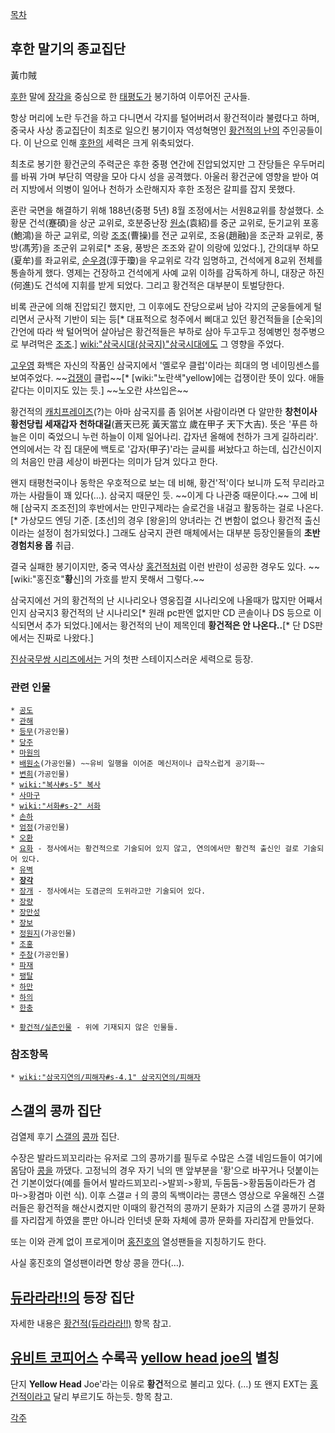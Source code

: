 [[목차]]
== 후한 말기의 종교집단 ==
黃巾賊

[[후한]] 말에 [[장각]]을 중심으로 한 [[태평도]]가 봉기하여 이루어진 군사들.

항상 머리에 노란 두건을 하고 다니면서 각지를 털어버려서 황건적이라 불렸다고 하며, 중국사 사상 종교집단이 최초로 일으킨 봉기이자 역성혁명인 [[황건적의 난]]의 주인공들이다. 이 난으로 인해 [[후한]]의 세력은 크게 위축되었다. 

최초로 봉기한 황건군의 주력군은 후한 중평 연간에 진압되었지만 그 잔당들은 우두머리를 바꿔 가며 부단히 역량을 모아 다시 성을 공격했다. 아울러 황건군에 영향을 받아 여러 지방에서 의병이 일어나 천하가 소란해지자 후한 조정은 갈피를 잡지 못했다.

혼란 국면을 해결하기 위해 188년(중평 5년) 8월 조정에서는 서원8교위를 창설했다. 소황문 건석(蹇碩)을 상군 교위로, 호분중난장 [[원소]](袁紹)를 중군 교위로, 둔기교위 포홍(鮑鴻)을 하군 교위로,  의랑 [[조조]](曹操)를 전군 교위로, 조융(趙融)을 조군좌 교위로, 풍방(馮芳)을 조군위 교위로[* 조융, 풍방은 조조와 같이 의랑에 있었다.], 간의대부 하모(夏牟)를 좌교위로, [[순우경]](淳于瓊)을 우교위로 각각 임명하고, 건석에게 8교위 전체를 통솔하게 했다. 영제는 건장하고 건석에게 사예 교위 이하를 감독하게 하니, 대장군 하진(何進)도 건석에 지휘를 받게 되었다. 그리고 황건적은 대부분이 토벌당한다.

비록 관군에 의해 진압되긴 했지만, 그 이후에도 잔당으로써 남아 각지의 군웅들에게 털리면서 군사적 기반이 되는 등[* 대표적으로 청주에서 삐대고 있던 황건적들을 [순욱]의 간언에 따라 싹 털어먹어 살아남은 황건적들은 부하로 삼아 두고두고 정예병인 청주병으로 부려먹은 [[조조]].] [[wiki:"삼국시대(삼국지)"삼국시대]]에도 그 영향을 주었다.

[[고우영]] 화백은 자신의 작품인 삼국지에서 '옐로우 클럽'이라는 희대의 명 네이밍센스를 보여주었다. ~~[[겁쟁이]] 클럽~~[* [wiki:"노란색"yellow]에는 겁쟁이란 뜻이 있다. 애들 같다는 이미지도 있는 듯.] ~~노오란 샤쓰입은~~

황건적의 [[캐치프레이즈]](?)는 아마 삼국지를 좀 읽어본 사람이라면 다 알만한 '''창천이사 황천당립 세재갑자 천하대길'''(蒼天已死 黃天當立 歲在甲子 天下大吉). 뜻은 '푸른 하늘은 이미 죽었으니 누런 하늘이 이제 일어나리. 갑자년 올해에 천하가 크게 길하리라'. 연의에서는 각 집 대문에 백토로 '갑자(甲子)'라는 글씨를 써놨다고 하는데, 십간신이지의 처음인 만큼 세상이 바뀐다는 의미가 담겨 있다고 한다.

왠지 태평천국이나 동학은 우호적으로 보는 데 비해, 황건'적'이다 보니까 도적 무리라고 까는 사람들이 꽤 있다(…). 삼국지 때문인 듯. ~~이게 다 나관중 때문이다.~~ 그에 비해 [삼국지 조조전]의 후반에서는 만민구제라는 슬로건을 내걸고 활동하는 걸로 나온다.[* 가상모드 엔딩 기준. [초선]의 경우 [왕윤]의 양녀라는 건 변함이 없으나 황건적 출신이라는 설정이 첨가되었다.] 그래도 삼국지 관련 매체에서는 대부분 등장인물들의 '''초반 경험치용 몹''' 취급.

결국 실패한 봉기이지만, 중국 역사상 [[홍건적]]처럼 이런 반란이 성공한 경우도 있다. ~~[wiki:"홍진호"'''황'''신]의 가호를 받지 못해서 그렇다.~~

삼국지에선 거의 황건적의 난 시나리오나 영웅집결 시나리오에 나올때가 많지만 어째서인지 삼국지3 황건적의 난 시나리오[* 원래 pc판엔 없지만 CD 콘솔이나 DS 등으로 이식되면서 추가 되었다.]에서는 황건적의 난이 제목인데 '''황건적은 안 나온다..'''[* 단 DS판에서는 진짜로 나왔다.]

[[진삼국무쌍 시리즈]]에서는 거의 첫판 스테이지스러운 세력으로 등장. 
=== 관련 인물 ===
 * [[공도]]
 * [[관해]]
 * [[등무]](가공인물)
 * [[당주]]
 * [[마원의]]
 * [[배원소]](가공인물) ~~유비 일행을 이어준 메신저이나 급작스럽게 공기화~~
 * [[변희]](가공인물)
 * [[wiki:"복사#s-5" 복사]]
 * [[사마구]]
 * [[wiki:"서화#s-2" 서화]]
 * [[손하]]
 * [[엄정]](가공인물)
 * [[오환]]
 * [[요화]] - 정사에서는 황건적으로 기술되어 있지 않고, 연의에서만 황건적 출신인 걸로 기술되어 있다.
 * [[유벽]]
 * '''[[장각]]'''
 * [[장개]] - 정사에서는 도겸군의 도위라고만 기술되어 있다.
 * [[장량]]
 * [[장만성]]
 * [[장보]]
 * [[정원지]](가공인물)
 * [[조홍]]
 * [[주창]](가공인물)
 * [[파재]]
 * [[팽탈]]
 * [[하만]]
 * [[하의]]
 * [[한충]]

 * [[황건적/실존인물]] - 위에 기재되지 않은 인물들.

=== 참조항목 ===
 * [[wiki:"삼국지연의/피해자#s-4.1" 삼국지연의/피해자]]

== 스갤의 콩까 집단 ==
검열제 후기 [[스갤]]의 [[콩]]까 집단.

수장은 발라드꾀꼬리라는 유저로 그의 콩까기를 필두로 수많은 스갤 네임드들이 여기에 몸담아 [[콩]]을 까댔다. 고정닉의 경우 자기 닉의 맨 앞부분을 '황'으로 바꾸거나 덧붙이는건 기본이었다(예를 들어서 발라드꾀꼬리->발꾀->황꾀, 두둠둠->황둠둠이라든가 겸마->황겸마 이런 식). 이후 스갤ㄹㅓ의 콩의 독백이라는 콩댄스 영상으로 우울해진 스갤러들은 황건적을 해산시켰지만 이때의 황건적의 콩까기 문화가 지금의 스갤 콩까기 문화를 자리잡게 하였을 뿐만 아니라 인터넷 문화 자체에 콩까 문화를 자리잡게 만들었다.

또는 이와 관계 없이 프로게이머 [[홍진호]]의 열성팬들을 지칭하기도 한다.

사실 홍진호의 열성팬이라면 항상 콩을 깐다(…).

== [[듀라라라!!]]의 등장 집단 ==
자세한 내용은 [[황건적(듀라라라!!)]] 항목 참고.

== [[유비트 코피어스]] 수록곡 [[yellow head joe]]의 별칭 ==

단지 '''Yellow Head''' Joe'라는 이유로 '''황건'''적으로 불리고 있다. (…) 또 왠지 EXT는 [[홍건적]]이라고 달리 부르기도 하는듯. 항목 참고.

[[각주]]
